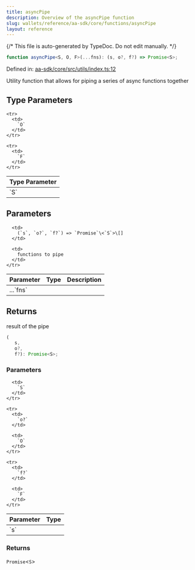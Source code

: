 ```yaml
---
title: asyncPipe
description: Overview of the asyncPipe function
slug: wallets/reference/aa-sdk/core/functions/asyncPipe
layout: reference
---
```


{/* This file is auto-generated by TypeDoc. Do not edit manually. */}

```ts
function asyncPipe<S, O, F>(...fns): (s, o?, f?) => Promise<S>;
```

Defined in: [aa-sdk/core/src/utils/index.ts:12](https://github.com/alchemyplatform/aa-sdk/blob/153785ddc87beb160382c2bae7dbafa4a66ade9a/aa-sdk/core/src/utils/index.ts#L12)

Utility function that allows for piping a series of async functions together

## Type Parameters

<table>
  <thead>
    <tr>
      <th align="left">Type Parameter</th>
    </tr>
  </thead>

  <tbody>
    <tr>
      <td>
        `S`
      </td>
    </tr>

    <tr>
      <td>
        `O`
      </td>
    </tr>

    <tr>
      <td>
        `F`
      </td>
    </tr>

  </tbody>
</table>

## Parameters

<table>
  <thead>
    <tr>
      <th align="left">Parameter</th>
      <th align="left">Type</th>
      <th align="left">Description</th>
    </tr>
  </thead>

  <tbody>
    <tr>
      <td>
        ...`fns`
      </td>

      <td>
        (`s`, `o?`, `f?`) => `Promise`\<`S`>\[]
      </td>

      <td>
        functions to pipe
      </td>
    </tr>

  </tbody>
</table>

## Returns

result of the pipe

```ts
(
   s,
   o?,
   f?): Promise<S>;
```

### Parameters

<table>
  <thead>
    <tr>
      <th align="left">Parameter</th>
      <th align="left">Type</th>
    </tr>
  </thead>

  <tbody>
    <tr>
      <td>
        `s`
      </td>

      <td>
        `S`
      </td>
    </tr>

    <tr>
      <td>
        `o?`
      </td>

      <td>
        `O`
      </td>
    </tr>

    <tr>
      <td>
        `f?`
      </td>

      <td>
        `F`
      </td>
    </tr>

  </tbody>
</table>

### Returns

`Promise`\<`S`>
